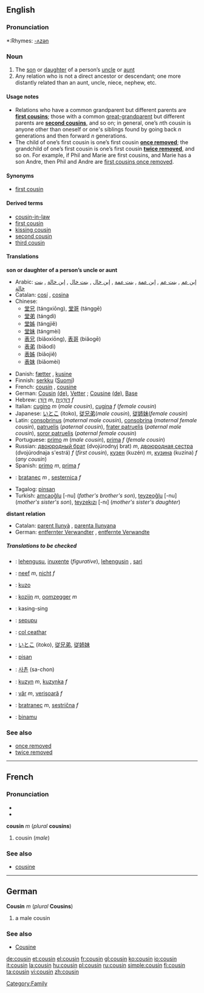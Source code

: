 {{see|Cousin}}
==English==

===Pronunciation===
*:Rhymes: [[Rhymes:English:-ʌzən|-ʌzən]]

===Noun===
{{en-noun}}

# The [[son]] or [[daughter]] of a person’s [[uncle]] or [[aunt]]
# Any relation who is not a direct ancestor or descendant; one more distantly related than an aunt, uncle, niece, nephew, etc.

====Usage notes====
*Relations who have a common grandparent but different parents are '''[[first cousin]]s'''; those with a common [[great-grandparent]] but different parents are '''[[second cousin]]s''', and so on; in general, one’s ''n''th cousin is anyone other than oneself or one's siblings found by going back ''n'' generations and then forward ''n'' generations.
*The child of one’s first cousin is one’s first cousin '''[[once removed]]'''; the grandchild of one’s first cousin is one’s first cousin '''[[twice removed]]''', and so on. For example, if Phil and Marie are first cousins, and Marie has a son Andre, then Phil and Andre are [[first cousin once removed|first cousins once removed]].

====Synonyms====
*{{italbrac-colon|son or daughter of a person's uncle or aunt}} [[first cousin]]

====Derived terms====
*[[cousin-in-law]]
*[[first cousin]]
*[[kissing cousin]]
*[[second cousin]]
*[[third cousin]]

====Translations====
'''son or daughter of a person’s uncle or aunt'''
{{top}}
*Arabic: [[إبن عم]] {{italbrac|paternal uncle’s son}}, [[بنت عم]] {{italbrac|paternal uncle’s daughter}}, [[إبن عمة]] {{italbrac|paternal aunt’s son}}, [[بنت عمة]] {{italbrac|paternal aunt’s daughter}}, [[إبن خال]] {{italbrac|maternal uncle’s son}}, [[بنت خال]] {{italbrac|maternal uncle’s daughter}}, [[إبن خالة]] {{italbrac|maternal aunt’s son}}, [[بنت خالة]] {{italbrac|maternal aunt’s daughter}}
*Catalan: [[cosí]] {{m}}, [[cosina]] {{f}}
*Chinese:
**[[堂兄]] (tángxiōng), [[堂哥]] (tánggē) {{italbrac|father’s brother’s son older than oneself}}
**[[堂弟]] (tángdì) {{italbrac|father’s brother’s son younger than oneself}}
**[[堂姊]] (tángjiě) {{italbrac|father’s brother’s daughter older than oneself}}
**[[堂妹]] (tángmèi) {{italbrac|father’s brother’s daughter younger than oneself}}
**[[表兄]] (biǎoxiōng), [[表哥]] (biǎogē) {{italbrac|mother’s brother’s, or either parent’s sister’s, son older than oneself}}
**[[表弟]] (biǎodì) {{italbrac|mother's brother's, or either parent's sister's, son younger than oneself}}
**[[表姊]] (biǎojiě) {{italbrac|mother's brother's, or either parent's, sister's, daughter older than oneself}}
**[[表妹]] (biǎomèi) {{italbrac|mother's brother's, or either parent's sister's, daughter younger than oneself}}
{{mid}}
*Danish: [[fætter]] {{c}} {{italbrac|male}}, [[kusine]] {{c}} {{italbrac|female}}
*Finnish: [[serkku]] ([[:fi:serkku|Suomi]])
*French: [[cousin#French|cousin]] {{m}} {{italbrac|male cousin}}, [[cousine]] {{f}} {{italbrac|female cousin}}
*German: [[Cousin]] {{m}} [[:de:Cousin|(de)]], [[Vetter]] {{m}}; [[Cousine]] {{f}} [[:de:Cousine|(de)]], {{italbrac|regional}} [[:de:Base|Base]] {{f}}
*Hebrew: [[דּוֹדָן]] ''m'', [[דּוֹדָנִית]] ''f''
*Italian: [[cugino]] ''m'' (''male cousin''), [[cugina]] ''f'' (''female cousin'')
*Japanese: [[いとこ]] (itoko), [[従兄弟]](''male cousin''),  [[従姉妹]](''female cousin'')
*Latin: [[consobrinus]] (''maternal male cousin''), [[consobrina]] (''maternal female cousin''), [[patruelis]] (''paternal cousin''), [[frater patruelis]] (''paternal male cousin''), [[soror patruelis]] (''paternal female cousin'')
*Portuguese: [[primo#Portuguese|primo]] ''m'' (''male cousin''), [[prima#Portuguese|prima]] ''f'' (''female cousin'')
*Russian:  [[двоюродный брат]] (dvojúrodnyj brat) ''m'', [[двоюродная сестра]] (dvojúrodnaja s'estrá) ''f'' (''first cousin''), [[кузен]] (kuzén) ''m'', [[кузина]] (kuzína) ''f'' (''any cousin'')
*Spanish: [[primo#Spanish|primo]] ''m'', [[prima#Spanish|prima]] ''f''
*{{ttbc|Slovak}}: [[bratanec#Slovak|bratanec]] ''m'' , [[sesternica#Slovak|sesternica]] ''f''
*Tagalog: [[pinsan]]
*Turkish: [[amcaoğlu]] [-nu] (''father's brother's son''), [[teyzeoğlu]] [-nu] (''mother's sister's son''), [[teyzekızı]] [-nı] (''mother's sister's daughter'')
{{bottom}}

'''distant relation'''
{{top}}
*Catalan: [[parent llunyà]] {{m}}, [[parenta llunyana]] {{f}}
*German: [[entfernter Verwandter]] {{m}}, [[entfernte Verwandte]] {{f}}
{{mid}}
{{bottom}}

=====Translations to be checked=====
<!--Remove this section once all of the translations below have been moved into the tables above.-->
{{checktrans}}
*{{ttbc|Basque}}: [[lehengusu]], [[inuxente]] (''figurative''), [[lehengusin]] , [[sari]]
*{{ttbc|Dutch}}: [[neef]] ''m'', [[nicht#Dutch|nicht]] ''f''
*{{ttbc|Esperanto}}: [[kuzo]]
*{{ttbc|Flemish}}: [[kozijn]] ''m'', [[oomzegger]] ''m''
*{{ttbc|Ibaloi}}: kasing-sing
*{{ttbc|Indonesian}}: [[sepupu]] 
*{{ttbc|Irish}}: [[col ceathar]]
*{{ttbc|Japanese}}: [[いとこ]] (itoko), [[従兄弟]], [[従姉妹]]
*{{ttbc|Kapampangan}}: [[pisan]]
*{{ttbc|Korean}}: [[사촌]] (sa-chon)
*{{ttbc|Polish}}: [[kuzyn]] ''m'', [[kuzynka]] ''f''
*{{ttbc|Romanian}}: [[văr]] ''m'', [[verişoară]] ''f''
*{{ttbc|Slovene}}: [[bratranec]] ''m'', [[sestrična]] ''f''
*{{ttbc|Swahili}}: [[binamu]]

===See also===
*[[once removed]]
*[[twice removed]]

----
==French==

===Pronunciation===
*{{IPA|/ku.zɛ̃/}}
*{{SAMPA|/ku.zE~/}}

'''cousin''' ''m'' (''plural'' '''cousins''')

#cousin (''male'')

===See also===
*[[cousine#French|cousine]]

----
==German==

'''Cousin''' ''m'' (''plural'' '''Cousins''')

# a male cousin

===See also===
*[[Cousine#German|Cousine]]

[[Category:Family]]

[[de:cousin]]
[[et:cousin]]
[[el:cousin]]
[[fr:cousin]]
[[gl:cousin]]
[[ko:cousin]]
[[io:cousin]]
[[it:cousin]]
[[la:cousin]]
[[hu:cousin]]
[[pl:cousin]]
[[ru:cousin]]
[[simple:cousin]]
[[fi:cousin]]
[[ta:cousin]]
[[vi:cousin]]
[[zh:cousin]]